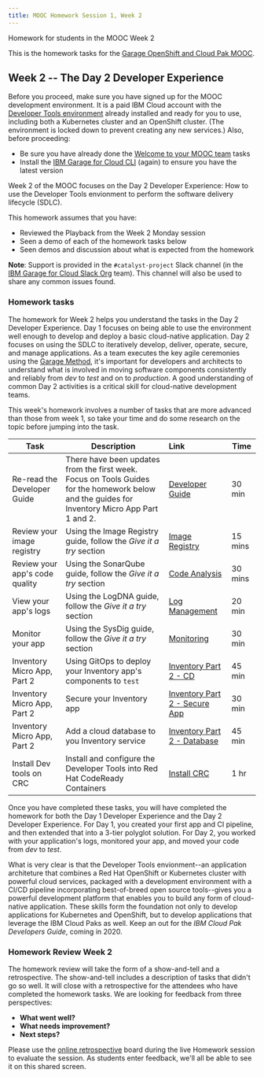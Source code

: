 ```yaml
---
title: MOOC Homework Session 1, Week 2
---
```


<PageDescription>

Homework for students in the MOOC Week 2

</PageDescription>

This is the homework tasks for the [Garage OpenShift and Cloud Pak MOOC](https://www.onlinedigitallearning.com/course/view.php?id=5631).

## Week 2 -- The Day 2 Developer Experience

<InlineNotification>

Before you proceed, make sure you have signed up for the MOOC development environment. It is a paid IBM Cloud account with the [Developer Tools environment](/overview) already installed and ready for you to use, including both a Kubernetes cluster and an OpenShift cluster. (The environment is locked down to prevent creating any new services.) Also, before proceeding:
- Be sure you have already done the [Welcome to your MOOC team](/homework/teams) tasks
- Install the [IBM Garage for Cloud CLI](/getting-started/cli) (again) to ensure you have the latest version

</InlineNotification>

Week 2 of the MOOC focuses on the Day 2 Developer Experience: How to use the Developer Tools envionment to perform the software delivery lifecycle (SDLC).

This homework assumes that you have:
 - Reviewed the Playback from the Week 2 Monday session
 - Seen a demo of each of the homework tasks below
 - Seen demos and discussion about what is expected from the homework

<InlineNotification>

**Note**: Support is provided in the `#catalyst-project` Slack channel (in the [IBM Garage for Cloud Slack Org](http://ibm-garage.slack.com) team). This channel will also be used to share any common issues found.

</InlineNotification>

### Homework tasks

The homework for Week 2 helps you understand the tasks in the Day 2 Developer Experience. Day 1 focuses on being able to use the environment well enough to develop and deploy a basic cloud-native application. Day 2 focuses on using the SDLC to iteratively develop, deliver, operate, secure, and manage applications. As a team executes the key agile ceremonies using the [Garage Method](https://www.ibm.com/garage/method/cloud/), it's important for developers and architects to understand what is involved in moving software components consistently and reliably from *dev* to *test* and on to *production*. A good understanding of common Day 2 activities is a critical skill for cloud-native development teams.

This week's homework involves a number of tasks that are more advanced than those from week 1, so take your time and do some research on the topic before jumping into the task.

| Task                            | Description         | Link        | Time    |
| --------------------------------| ------------------  |:----------- |---------|
| Re-read the Developer Guide| There have been updates from the first week. Focus on Tools Guides for the homework below and the guides for Inventory Micro App Part 1 and 2. | [Developer Guide](/overview) | 30 min |
| Review your image registry | Using the Image Registry guide, follow the _Give it a try_ section |[Image Registry](/guides/image-registry#give-it-a-try) | 15 mins |
| Review your app's code quality | Using the SonarQube guide, follow the _Give it a try_ section |[Code Analysis](/guides/code-analysis#give-it-a-try) | 30 mins |
| View your app's logs | Using the LogDNA guide, follow the _Give it a try_ section | [Log Management](/guides/log-management#give-it-a-try) | 20 min |
| Monitor your app | Using the SysDig guide, follow the _Give it a try_ section | [Monitoring](/guides/monitoring#give-it-a-try) | 30 min |
| Inventory Micro App, Part 2 | Using GitOps to deploy your Inventory app's components to `test` | [Inventory Part 2 - CD](/practical/inventory-part2#using-cd-to-deliver-to-test) | 45 min |
| Inventory Micro App, Part 2 | Secure your Inventory app | [Inventory Part 2 - Secure App](/practical/inventory-part2#securing-the-solution-with-app-id) | 30 min |
| Inventory Micro App, Part 2 | Add a cloud database to you Inventory service | [Inventory Part 2 - Database](/practical/inventory-part2#add-a-cloudant-integration-to-your-backend-service) | 45 min |
| Install Dev tools on CRC | Install and configure the Developer Tools into Red Hat CodeReady Containers | [Install CRC](/admin/installation-crc) | 1 hr |


Once you have completed these tasks, you will have completed the homework for both the Day 1 Developer Experience and the Day 2 Developer Experience. For Day 1, you created your first app and CI pipeline, and then extended that into a 3-tier polyglot solution. For Day 2, you worked with your application's logs, monitored your app, and moved your code from *dev* to *test*.

What is very clear is that the Developer Tools envionment--an application architeture that combines a Red Hat OpenShift or Kubernetes cluster with powerful cloud services, packaged with a development environment with a CI/CD pipeline incorporating best-of-breed open source tools--gives you a powerful development platform that enables you to build any form of cloud-native application. These skills form the foundation not only to develop applications for Kubernetes and OpenShift, but to develop applications that leverage the IBM Cloud Paks as well. Keep an out for the *IBM Cloud Pak Developers Guide*, coming in 2020.

### Homework Review Week 2

The homework review will take the form of a show-and-tell and a retrospective. The show-and-tell includes a description of tasks that didn't go so well. It will close with a retrospective for the attendees who have completed the homework tasks. We are looking for feedback from three perspectives:

- **What went well?**
- **What needs improvement?**
- **Next steps?**

Please use the [online retrospective](https://reetro-io.herokuapp.com/board/5dc4fca0074a5400170d9c93/5dc4fca0074a5400170d9c95) board during the live Homework session to evaluate the session. As students enter feedback, we'll all be able to see it on this shared screen.
